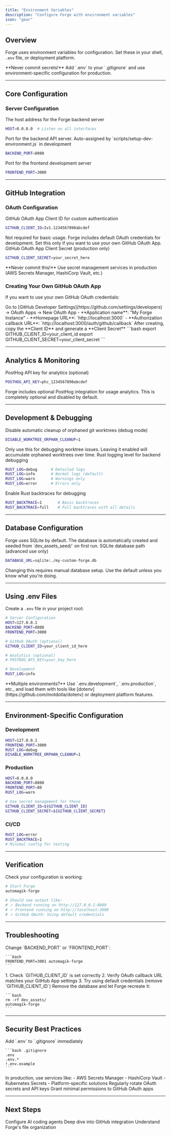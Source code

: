 ```yaml
---
title: "Environment Variables"
description: "Configure Forge with environment variables"
icon: "gear"
---
```


## Overview

Forge uses environment variables for configuration. Set these in your shell, `.env` file, or deployment platform.

<Warning>
**Never commit secrets!** Add `.env` to your `.gitignore` and use environment-specific configuration for production.
</Warning>

---

## Core Configuration

### Server Configuration

<ParamField path="HOST" type="string" default="127.0.0.1">
  The host address for the Forge backend server

  ```bash
  HOST=0.0.0.0  # Listen on all interfaces
  ```
</ParamField>

<ParamField path="BACKEND_PORT" type="number" default="auto-assigned">
  Port for the backend API server. Auto-assigned by `scripts/setup-dev-environment.js` in development

  ```bash
  BACKEND_PORT=8080
  ```
</ParamField>

<ParamField path="FRONTEND_PORT" type="number" default="3000">
  Port for the frontend development server

  ```bash
  FRONTEND_PORT=3000
  ```
</ParamField>

---

## GitHub Integration

### OAuth Configuration

<ParamField path="GITHUB_CLIENT_ID" type="string" optional>
  GitHub OAuth App Client ID for custom authentication

  ```bash
  GITHUB_CLIENT_ID=Iv1.1234567890abcdef
  ```

  <Info>
  Not required for basic usage. Forge includes default OAuth credentials for development. Set this only if you want to use your own GitHub OAuth App.
  </Info>
</ParamField>

<ParamField path="GITHUB_CLIENT_SECRET" type="string" optional>
  GitHub OAuth App Client Secret (production only)

  ```bash
  GITHUB_CLIENT_SECRET=your_secret_here
  ```

  <Warning>
  **Never commit this!** Use secret management services in production (AWS Secrets Manager, HashiCorp Vault, etc.)
  </Warning>
</ParamField>

### Creating Your Own GitHub OAuth App

If you want to use your own GitHub OAuth credentials:

<Steps>
  <Step title="Create OAuth App">
    Go to [GitHub Developer Settings](https://github.com/settings/developers) → OAuth Apps → New OAuth App
  </Step>

  <Step title="Configure App">
    - **Application name**: "My Forge Instance"
    - **Homepage URL**: `http://localhost:3000`
    - **Authorization callback URL**: `http://localhost:3000/auth/github/callback`
  </Step>

  <Step title="Get Credentials">
    After creating, copy the **Client ID** and generate a **Client Secret**
  </Step>

  <Step title="Set Environment Variables">
    ```bash
    export GITHUB_CLIENT_ID=your_client_id
    export GITHUB_CLIENT_SECRET=your_client_secret
    ```
  </Step>
</Steps>

---

## Analytics & Monitoring

<ParamField path="POSTHOG_API_KEY" type="string" optional>
  PostHog API key for analytics (optional)

  ```bash
  POSTHOG_API_KEY=phc_1234567890abcdef
  ```

  <Info>
  Forge includes optional PostHog integration for usage analytics. This is completely optional and disabled by default.
  </Info>
</ParamField>

---

## Development & Debugging

<ParamField path="DISABLE_WORKTREE_ORPHAN_CLEANUP" type="boolean" default="false">
  Disable automatic cleanup of orphaned git worktrees (debug mode)

  ```bash
  DISABLE_WORKTREE_ORPHAN_CLEANUP=1
  ```

  <Warning>
  Only use this for debugging worktree issues. Leaving it enabled will accumulate orphaned worktrees over time.
  </Warning>
</ParamField>

<ParamField path="RUST_LOG" type="string" default="info">
  Rust logging level for backend debugging

  ```bash
  RUST_LOG=debug      # Detailed logs
  RUST_LOG=info       # Normal logs (default)
  RUST_LOG=warn       # Warnings only
  RUST_LOG=error      # Errors only
  ```
</ParamField>

<ParamField path="RUST_BACKTRACE" type="string" optional>
  Enable Rust backtraces for debugging

  ```bash
  RUST_BACKTRACE=1       # Basic backtraces
  RUST_BACKTRACE=full    # Full backtraces with all details
  ```
</ParamField>

---

## Database Configuration

<Info>
Forge uses SQLite by default. The database is automatically created and seeded from `dev_assets_seed/` on first run.
</Info>

<ParamField path="DATABASE_URL" type="string" optional>
  SQLite database path (advanced use only)

  ```bash
  DATABASE_URL=sqlite:./my-custom-forge.db
  ```

  <Warning>
  Changing this requires manual database setup. Use the default unless you know what you're doing.
  </Warning>
</ParamField>

---

## Using .env Files

Create a `.env` file in your project root:

```bash .env
# Server Configuration
HOST=127.0.0.1
BACKEND_PORT=8080
FRONTEND_PORT=3000

# GitHub OAuth (optional)
GITHUB_CLIENT_ID=your_client_id_here

# Analytics (optional)
# POSTHOG_API_KEY=your_key_here

# Development
RUST_LOG=info
```

<Tip>
**Multiple environments?** Use `.env.development`, `.env.production`, etc., and load them with tools like [dotenv](https://github.com/motdotla/dotenv) or deployment platform features.
</Tip>

---

## Environment-Specific Configuration

### Development

```bash .env.development
HOST=127.0.0.1
FRONTEND_PORT=3000
RUST_LOG=debug
DISABLE_WORKTREE_ORPHAN_CLEANUP=1
```

### Production

```bash .env.production
HOST=0.0.0.0
BACKEND_PORT=8080
FRONTEND_PORT=80
RUST_LOG=warn

# Use secret management for these
GITHUB_CLIENT_ID=${GITHUB_CLIENT_ID}
GITHUB_CLIENT_SECRET=${GITHUB_CLIENT_SECRET}
```

### CI/CD

```bash .env.ci
RUST_LOG=error
RUST_BACKTRACE=1
# Minimal config for testing
```

---

## Verification

Check your configuration is working:

```bash
# Start Forge
automagik-forge

# Should see output like:
# ✓ Backend running on http://127.0.0.1:8080
# ✓ Frontend running on http://localhost:3000
# ✓ GitHub OAuth: Using default credentials
```

---

## Troubleshooting

<AccordionGroup>
  <Accordion title="Port already in use">
    Change `BACKEND_PORT` or `FRONTEND_PORT`:

    ```bash
    FRONTEND_PORT=3001 automagik-forge
    ```
  </Accordion>

  <Accordion title="GitHub authentication fails">
    1. Check `GITHUB_CLIENT_ID` is set correctly
    2. Verify OAuth callback URL matches your GitHub App settings
    3. Try using default credentials (remove `GITHUB_CLIENT_ID`)
  </Accordion>

  <Accordion title="Database errors on startup">
    Remove the database and let Forge recreate it:

    ```bash
    rm -rf dev_assets/
    automagik-forge
    ```
  </Accordion>
</AccordionGroup>

---

## Security Best Practices

<CardGroup cols={2}>
  <Card title="Never Commit Secrets" icon="lock">
    Add `.env` to `.gitignore` immediately

    ```bash .gitignore
    .env
    .env.*
    !.env.example
    ```
  </Card>

  <Card title="Use Secret Management" icon="shield">
    In production, use services like:
    - AWS Secrets Manager
    - HashiCorp Vault
    - Kubernetes Secrets
    - Platform-specific solutions
  </Card>

  <Card title="Rotate Credentials" icon="rotate">
    Regularly rotate OAuth secrets and API keys
  </Card>

  <Card title="Principle of Least Privilege" icon="user-shield">
    Grant minimal permissions to GitHub OAuth apps
  </Card>
</CardGroup>

---

## Next Steps

<CardGroup cols={2}>
  <Card title="LLM Configuration" icon="brain" href="/forge/config/llm-configuration">
    Configure AI coding agents
  </Card>

  <Card title="GitHub OAuth Setup" icon="github" href="/forge/config/github-oauth">
    Deep dive into GitHub integration
  </Card>

  <Card title="Project Structure" icon="folder-tree" href="/forge/config/project-structure">
    Understand Forge's file organization
  </Card>
</CardGroup>
